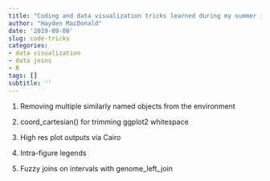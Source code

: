 ---
title: "Coding and data visualization tricks learned during my summer internship"
author: "Hayden MacDonald"
date: '2019-09-08'
slug: code-tricks
categories: 
- data visualization
- data joins
- R
tags: []
subtitle: ''
---




1. Removing multiple similarly named objects from the environment

2. coord_cartesian() for trimming ggplot2 whitespace

3. High res plot outputs via Cairo

4. Intra-figure legends

5. Fuzzy joins on intervals with genome_left_join























